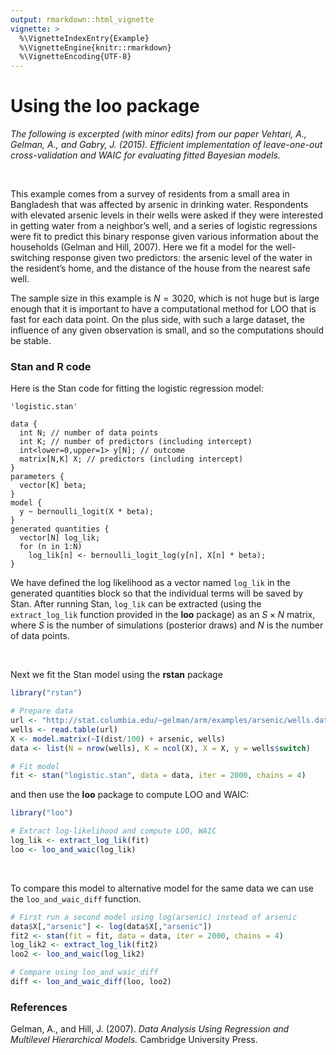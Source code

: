 ```yaml
---
output: rmarkdown::html_vignette
vignette: >
  %\VignetteIndexEntry{Example}
  %\VignetteEngine{knitr::rmarkdown}
  %\VignetteEncoding{UTF-8}
---
```


# Using the **loo** package

*The following is excerpted (with minor edits) from our paper Vehtari, A.,
Gelman, A., and Gabry, J. (2015). Efficient implementation of leave-one-out 
cross-validation and WAIC for evaluating fitted Bayesian models.*

<br>

This example comes from a survey of residents from a small area in Bangladesh
that was affected by arsenic in drinking water. Respondents with elevated
arsenic levels in their wells were asked if they were interested in getting
water from a neighbor's well, and a series of logistic regressions were fit to
predict this binary response given various information about the households
(Gelman and Hill, 2007). Here we fit a model for the well-switching response
given two predictors: the arsenic level of the water in the resident's home, and
the distance of the house from the nearest safe well.

The sample size in this example is $N=3020$, which is not huge but is large
enough that it is important to have a computational method for LOO that is fast
for each data point. On the plus side, with such a large dataset, the influence
of any given observation is small, and so the computations should be stable.

### Stan and R code 

Here is the Stan code for fitting the logistic regression model:

```
'logistic.stan'

data { 
  int N; // number of data points
  int K; // number of predictors (including intercept)
  int<lower=0,upper=1> y[N]; // outcome
  matrix[N,K] X; // predictors (including intercept)
}
parameters {
  vector[K] beta;
}
model {
  y ~ bernoulli_logit(X * beta);
}
generated quantities {
  vector[N] log_lik;
  for (n in 1:N)
    log_lik[n] <- bernoulli_logit_log(y[n], X[n] * beta);
}
```

We have defined the log likelihood as a vector named `log_lik` in the generated 
quantities block so that the individual terms will be saved by Stan. After 
running Stan, `log_lik` can be extracted (using the `extract_log_lik` function
provided in the **loo** package) as an $S \times N$ matrix, where $S$ is the 
number of simulations (posterior draws) and $N$ is the number of data points.

<br>

Next we fit the Stan model using the **rstan** package

```r
library("rstan")

# Prepare data 
url <- "http://stat.columbia.edu/~gelman/arm/examples/arsenic/wells.dat"
wells <- read.table(url)
X <- model.matrix(~I(dist/100) + arsenic, wells) 
data <- list(N = nrow(wells), K = ncol(X), X = X, y = wells$switch)

# Fit model
fit <- stan("logistic.stan", data = data, iter = 2000, chains = 4)
```

and then use the **loo** package to compute LOO and WAIC:

```r
library("loo")

# Extract log-likelihood and compute LOO, WAIC
log_lik <- extract_log_lik(fit)
loo <- loo_and_waic(log_lik)
```

<br>

To compare this model to alternative model for the same data we can 
use the `loo_and_waic_diff` function. 

```r
# First run a second model using log(arsenic) instead of arsenic
data$X[,"arsenic"] <- log(data$X[,"arsenic"])
fit2 <- stan(fit = fit, data = data, iter = 2000, chains = 4)
log_lik2 <- extract_log_lik(fit2)
loo2 <- loo_and_waic(log_lik2)

# Compare using loo_and_waic_diff
diff <- loo_and_waic_diff(loo, loo2)
```

### References

Gelman, A., and Hill, J. (2007).  *Data Analysis Using Regression and Multilevel Hierarchical Models.*  Cambridge University Press.
